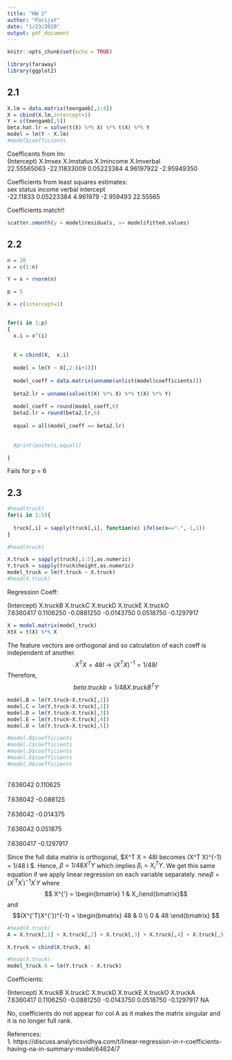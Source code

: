 ```yaml
---
title: "HW 2"
author: "Parijat"
date: "1/23/2020"
output: pdf_document
---
```


```r
knitr::opts_chunk$set(echo = TRUE)
```

```r
library(faraway)
library(ggplot2)
```

## 2.1

```r
X.lm = data.matrix(teengamb[,1:4])
X = cbind(X.lm,intercept=1)
Y = c(teengamb[,5])
beta.hat.lr = solve(t(X) %*% X) %*% t(X) %*% Y
model = lm(Y ~ X.lm)
#model$coefficients
```
Coefficents from lm:  
(Intercept)      X.lmsex   X.lmstatus   X.lmincome   X.lmverbal  
 22.55565063 -22.11833009   0.05223384   4.96197922  -2.95949350  

Coefficients from least squares estimates:  
    sex     status   income    verbal intercept  
 -22.11833 0.05223384 4.961979 -2.959493  22.55565  
 
 
 Coefficients match!!  

```r
scatter.smooth(y = model$residuals, x= model$fitted.values)
```

## 2.2

```r
n = 20
x = c(1:n)

Y = x + rnorm(n)

p = 5

X = c(intercept=1)


for(i in 1:p)
{
  x.i = x^(i)
  
  
  X = cbind(X,  x.i)
 
  model = lm(Y ~ X[,2:(i+1)])
 
  model_coeff = data.matrix(unname(unlist(model$coefficients)))
 
  beta2.lr = unname(solve(t(X) %*% X) %*% t(X) %*% Y)
  
  model_coeff = round(model_coeff,6)
  beta2.lr = round(beta2.lr,6)
  
  equal = all(model_coeff == beta2.lr)
  
  
  #print(paste(i,equal))

}
```


Fails for p = 6  

## 2.3

```r

#head(truck)
for(i in 1:5){
  
  truck[,i] = sapply(truck[,i], function(x) ifelse(x=="-",-1,1))
}

#head(truck)

X.truck = sapply(truck[,1:5],as.numeric)
Y.truck = sapply(truck$height,as.numeric)
model_truck = lm(Y.truck ~ X.truck)
#head(X.truck)
```


Regression Coeff:  

(Intercept)    X.truckB    X.truckC    X.truckD    X.truckE    X.truckO   
  7.6360417   0.1106250  -0.0881250  -0.0143750   0.0518750  -0.1297917   
  
```r
X = model.matrix(model_truck)
XtX = t(X) %*% X

```


The feature vectors are orthogonal and so calculation of each coeff is independent of another. $$X^T X = 48I  \rightarrow (X^T X)^{-1} = 1/48 I $$Therefore, $$beta.truckb = 1/48 X.truckB^T Y$$


```r
model.B = lm(Y.truck~X.truck[,1])
model.C = lm(Y.truck~X.truck[,2])
model.D = lm(Y.truck~X.truck[,3])
model.E = lm(Y.truck~X.truck[,4])
model.O = lm(Y.truck~X.truck[,5])

#model.B$coefficients
#model.C$coefficients
#model.D$coefficients
#model.E$coefficients
#model.O$coefficients
```

\textbf{coeffecients with B:}  
7.636042     0.110625  
\textbf{coeffecients with C:}  
7.636042    -0.088125  
\textbf{coeffecients with D:}  
7.636042    -0.014375  
\textbf{coeffecients with E:}  
7.636042     0.051875   
\textbf{coeffecients with O:}  
7.6360417   -0.1297917   

Since the full data  matrix is orthogonal, $X^T X = 48I  becomes (X^T X)^{-1} = 1/48 I $. Hence, $\beta = 1/48 X^TY$ which implies $\beta_i = X_i ^ T Y$. We get this same equation if we apply linear regression on each variable separately. $new \beta = (X^{'T}X^{'})^{-1}X^{'}Y$ where $$ X^{'} = \begin{bmatrix} 1  & X_i\end{bmatrix}$$
and $$(X^{'T}X^{'})^{-1} = \begin{bmatrix} 48 & 0 \\ 0 & 48 \end{bmatrix} $$

```r
#head(X.truck)
A = X.truck[,1] + X.truck[,2] + X.truck[,3] + X.truck[,4] + X.truck[,5]

X.truck = cbind(X.truck, A)

#head(X.truck)
model_truck.6 = lm(Y.truck ~ X.truck)
```
Coefficients:  

(Intercept)    X.truckB    X.truckC    X.truckD    X.truckE    X.truckO X.truckA  
  7.6360417   0.1106250  -0.0881250  -0.0143750   0.0518750  -0.1297917 NA  
  
No, coefficients do not appear for col A as it makes the matrix singular and it is no longer full rank.  

References:  
1. https://discuss.analyticsvidhya.com/t/linear-regression-in-r-coefficients-having-na-in-summary-model/64624/7
    
    
